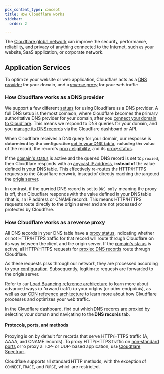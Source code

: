 ```yaml
---
pcx_content_type: concept
title: How Cloudflare works
sidebar:
  order: 2

---
```



The [Cloudflare global network](https://www.cloudflare.com/network/) can improve the security, performance, reliability, and privacy of anything connected to the Internet, such as your website, SaaS application, or corporate network.

## Application Services

To optimize your website or web application, Cloudflare acts as a [DNS provider](https://www.cloudflare.com/learning/dns/what-is-dns/) for your domain, and a [reverse proxy](https://www.cloudflare.com/learning/cdn/glossary/reverse-proxy/) for your web traffic.

### How Cloudflare works as a DNS provider

We support a few different [setups](/dns/zone-setups/) for using Cloudflare as a DNS provider. A [full DNS setup](/dns/zone-setups/full-setup/) is the most common, where Cloudflare becomes the primary authoritative DNS provider for your domain, after you [connect your domain to Cloudflare](/fundamentals/setup/manage-domains/connect-your-domain/). This means we respond to DNS queries for your domain, and you [manage its DNS records](/dns/manage-dns-records/how-to/create-dns-records/) via the Cloudflare dashboard or API.

When Cloudflare receives a DNS query for your domain, our response is determined by the configuration [set in your DNS table](/dns/manage-dns-records/how-to/create-dns-records/), including the value of the record, the record's [proxy eligibility](/dns/manage-dns-records/reference/proxied-dns-records/#proxy-eligibility), and its [proxy status](/dns/manage-dns-records/reference/proxied-dns-records/).

If the [domain's status](/dns/zone-setups/reference/domain-status/) is active and the queried DNS record is set to `proxied`, then Cloudflare responds with an [anycast IP address](/fundamentals/concepts/cloudflare-ip-addresses/), **instead of** the value defined in your DNS table. This effectively re-routes the HTTP/HTTPS requests to the Cloudflare network, instead of directly reaching the targeted the [origin server](https://www.cloudflare.com/learning/cdn/glossary/origin-server/).

In contrast, if the queried DNS record is set to `DNS only`, meaning the proxy is off, then Cloudflare responds with the value defined in your DNS table (that is, an IP address or CNAME record). This means HTTP/HTTPS requests route directly to the origin server and are not processed or protected by Cloudflare.

### How Cloudflare works as a reverse proxy

All DNS records in your DNS table have a [proxy status](/dns/manage-dns-records/reference/proxied-dns-records/), indicating whether or not HTTP/HTTPS traffic for that record will route through Cloudflare on its way between the client and the origin server. If the [domain's status](/dns/zone-setups/reference/domain-status/) is active, all HTTP/HTTPS requests for [proxied DNS records](/dns/manage-dns-records/reference/proxied-dns-records/#proxied-records) route through Cloudflare.

As these requests pass through our network, they are processed according to your [configuration](/fundamentals/setup/manage-domains/connect-your-domain/#domain-configurations). Subsequently, legitimate requests are forwarded to the origin server.

Refer to our [Load Balancing reference architecture](/reference-architecture/architectures/load-balancing/) to learn more about advanced ways to forward traffic to your origins (or other <GlossaryTooltip term="endpoint" link="/glossary/?term=endpoint">endpoints</GlossaryTooltip>), as well as our [CDN reference architecture](/reference-architecture/architectures/cdn/) to learn more about how Cloudflare processes and optimizes your web traffic.

In the Cloudflare dashboard, find out which DNS records are proxied by selecting your domain and navigating to the **DNS records** tab.

#### Protocols, ports, and methods


Proxying is on by default for records that serve HTTP/HTTPS traffic (A, AAAA, and CNAME records). To proxy HTTP/HTTPS traffic on [non-standard ports](/fundamentals/reference/network-ports/) or to proxy a TCP- or UDP- based application, use [Cloudflare Spectrum](/spectrum/).

Cloudflare supports all standard HTTP methods, with the exception of `CONNECT`, `TRACE`, and `PURGE`, which are restricted.